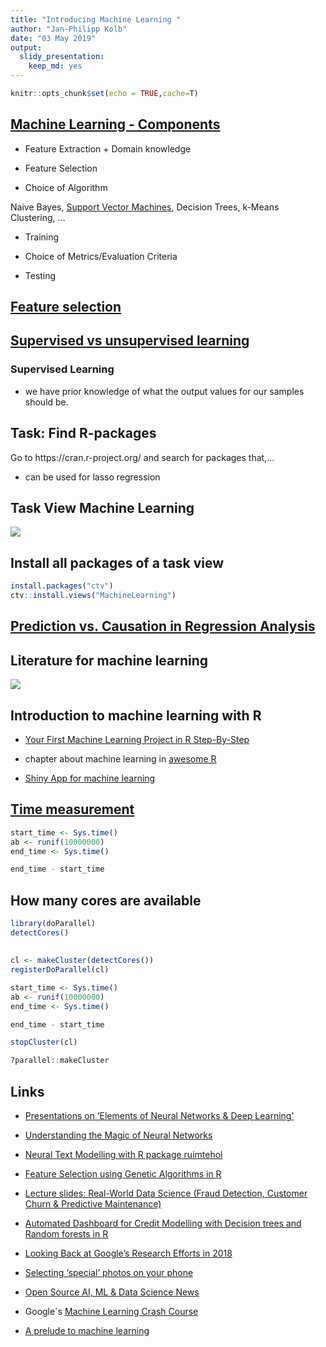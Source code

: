 ```yaml
---
title: "Introducing Machine Learning "
author: "Jan-Philipp Kolb"
date: "03 May 2019"
output: 
  slidy_presentation: 
    keep_md: yes
---
```


```r
knitr::opts_chunk$set(echo = TRUE,cache=T)
```


## [Machine Learning - Components](https://www.linkedin.com/pulse/20140822073217-180198720-6-components-of-a-machine-learning-algorithm)

- Feature Extraction + Domain knowledge

- Feature Selection

- Choice of Algorithm

Naive Bayes, [Support Vector Machines](https://github.com/Japhilko/DataAnalysis/blob/master/Machine%20Learning/SupportVectorMachines.md), Decision Trees, k-Means Clustering, ...

- Training

- Choice of Metrics/Evaluation Criteria

- Testing


## [Feature selection](https://en.wikipedia.org/wiki/Feature_selection)


## [Supervised vs unsupervised learning](https://towardsdatascience.com/supervised-vs-unsupervised-learning-14f68e32ea8d)

### Supervised Learning 

- we have prior knowledge of what the output values for our samples should be. 


## Task: Find R-packages

Go to https://cran.r-project.org/ and search for packages that,...

- can be used for lasso regression

<!--
https://www.r-bloggers.com/what-are-the-best-machine-learning-packages-in-r/
-->

## Task View Machine Learning


![](figure/taskviewmachinelearning.PNG)



## Install all packages of a task view

```r
install.packages("ctv")
ctv::install.views("MachineLearning")
```

## [Prediction vs. Causation in Regression Analysis](https://statisticalhorizons.com/prediction-vs-causation-in-regression-analysis)

## Literature for machine learning

![](figure/book_ml1.jpg)


<!--
https://lgatto.github.io/IntroMachineLearningWithR/index.html
https://www.kaggle.com/camnugent/introduction-to-machine-learning-in-r-tutorial

https://www.r-bloggers.com/in-depth-introduction-to-machine-learning-in-15-hours-of-expert-videos/

https://www.r-bloggers.com/my-presentations-on-elements-of-neural-networks-deep-learning-parts-678/
-->

## Introduction to machine learning with R

- [Your First Machine Learning Project in R Step-By-Step](https://machinelearningmastery.com/machine-learning-in-r-step-by-step/)


- chapter about machine learning in [awesome R](https://awesome-r.com/)


- [Shiny App for machine learning](https://www.showmeshiny.com/machlearn/)



## [Time measurement](https://www.r-bloggers.com/5-ways-to-measure-running-time-of-r-code/)

```r
start_time <- Sys.time()
ab <- runif(10000000)
end_time <- Sys.time()

end_time - start_time
```


## How many cores are available


```r
library(doParallel)
detectCores()
```

## 

```r
cl <- makeCluster(detectCores())
registerDoParallel(cl)
```

```r
start_time <- Sys.time()
ab <- runif(10000000)
end_time <- Sys.time()

end_time - start_time
```

```r
stopCluster(cl)
```


```r
?parallel::makeCluster
```




## Links

- [Presentations on ‘Elements of Neural Networks & Deep Learning’ ](https://www.r-bloggers.com/my-presentations-on-elements-of-neural-networks-deep-learning-parts-45/)

- [Understanding the Magic of Neural Networks](https://www.r-bloggers.com/understanding-the-magic-of-neural-networks/)

- [Neural Text Modelling with R package ruimtehol](https://www.r-bloggers.com/neural-text-modelling-with-r-package-ruimtehol/)

- [Feature Selection using Genetic Algorithms in R](https://www.r-bloggers.com/feature-selection-using-genetic-algorithms-in-r/)

- [Lecture slides: Real-World Data Science (Fraud Detection, Customer Churn & Predictive Maintenance)](https://www.r-bloggers.com/lecture-slides-real-world-data-science-fraud-detection-customer-churn-predictive-maintenance/)

- [Automated Dashboard for Credit Modelling with Decision trees and Random forests in R](https://www.r-bloggers.com/automated-dashboard-for-credit-modelling-with-decision-trees-and-random-forests-in-r/)

- [Looking Back at Google’s Research Efforts in 2018](https://ai.googleblog.com/2019/01/looking-back-at-googles-research.html)

- [Selecting ‘special’ photos on your phone](https://www.r-bloggers.com/selecting-special-photos-on-your-phone/)


- [Open Source AI, ML & Data Science News](https://www.r-bloggers.com/ai-machine-learning-and-data-science-roundup-january-2019/)
<!--
Datacamp Course

https://www.r-bloggers.com/my-course-on-hyperparameter-tuning-in-r-is-now-on-data-camp/

company quantide
-->

- Google`s [Machine Learning Crash Course](https://developers.google.com/machine-learning/crash-course/)

- [A prelude to machine learning](https://eight2late.wordpress.com/2017/02/23/a-prelude-to-machine-learning/)